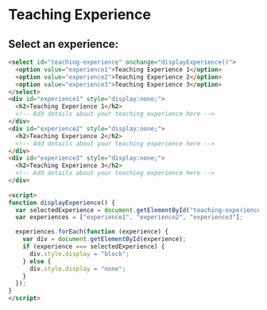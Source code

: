 # Teaching Experience

## Select an experience:

```html
<select id="teaching-experience" onchange="displayExperience()">
  <option value="experience1">Teaching Experience 1</option>
  <option value="experience2">Teaching Experience 2</option>
  <option value="experience3">Teaching Experience 3</option>
</select>
<div id="experience1" style="display:none;">
  <h2>Teaching Experience 1</h2>
  <!-- Add details about your teaching experience here -->
</div>
<div id="experience2" style="display:none;">
  <h2>Teaching Experience 2</h2>
  <!-- Add details about your teaching experience here -->
</div>
<div id="experience3" style="display:none;">
  <h2>Teaching Experience 3</h2>
  <!-- Add details about your teaching experience here -->
</div>
    
<script>
function displayExperience() {
  var selectedExperience = document.getElementById("teaching-experience").value;
  var experiences = ["experience1", "experience2", "experience3"];

  experiences.forEach(function (experience) {
    var div = document.getElementById(experience);
    if (experience === selectedExperience) {
      div.style.display = "block";
    } else {
      div.style.display = "none";
    }
  });
}
</script>
```

